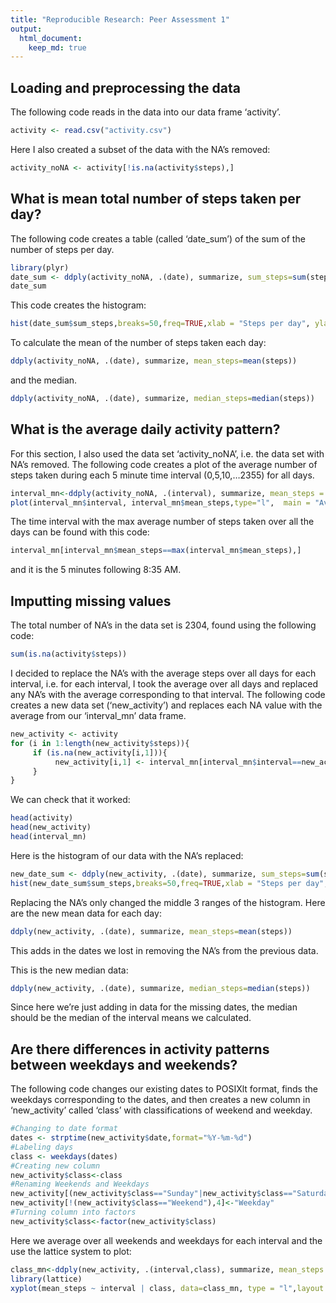 ```yaml
---
title: "Reproducible Research: Peer Assessment 1"
output: 
  html_document:
    keep_md: true
---
```



## Loading and preprocessing the data
The following code reads in the data into our data frame 'activity'.
```r
activity <- read.csv("activity.csv")
```

Here I also created a subset of the data with the NA's removed:
```r
activity_noNA <- activity[!is.na(activity$steps),]
```


## What is mean total number of steps taken per day?
The following code creates a table (called 'date_sum') of the sum of the number of steps per day.
```r
library(plyr)
date_sum <- ddply(activity_noNA, .(date), summarize, sum_steps=sum(steps))
date_sum
```
This code creates the histogram:
```r
hist(date_sum$sum_steps,breaks=50,freq=TRUE,xlab = "Steps per day", ylab = "Frequency", main = "Histogram of Steps Taken Per Day")
```

To calculate the mean of the number of steps taken each day:
```r
ddply(activity_noNA, .(date), summarize, mean_steps=mean(steps))

```
and the median.
```r
ddply(activity_noNA, .(date), summarize, median_steps=median(steps))
```


## What is the average daily activity pattern?
For this section, I also used the data set 'activity_noNA', i.e. the data set with NA's removed.  The following code creates a plot of the average number of steps taken during each 5 minute time interval (0,5,10,...2355) for all days.
```r
interval_mn<-ddply(activity_noNA, .(interval), summarize, mean_steps = mean(steps))
plot(interval_mn$interval, interval_mn$mean_steps,type="l",  main = "Average Number of Steps per Time Interval", xlab = "Time Interval",  ylab = "Average number of steps")
```

The time interval with the max average number of steps taken over all the days can be found with this code:
```r
interval_mn[interval_mn$mean_steps==max(interval_mn$mean_steps),]
```
and it is the 5 minutes following 8:35 AM.


## Imputting missing values
The total number of NA's in the data set is 2304, found using the following code:
```r
sum(is.na(activity$steps))
```

I decided to replace the NA's with the average steps over all days for each interval, i.e. for each interval, I took the average over all days and replaced any NA's with the average corresponding to that interval. The following code creates a new data set ('new\_activity') and replaces each NA value with the average from our 'interval\_mn' data frame.
```r
new_activity <- activity
for (i in 1:length(new_activity$steps)){
     if (is.na(new_activity[i,1])){
          new_activity[i,1] <- interval_mn[interval_mn$interval==new_activity[i,3],2]
     }
}
```
We can check that it worked:
```r
head(activity)
head(new_activity)
head(interval_mn)
```

Here is the histogram of our data with the NA's replaced:
```r
new_date_sum <- ddply(new_activity, .(date), summarize, sum_steps=sum(steps))
hist(new_date_sum$sum_steps,breaks=50,freq=TRUE,xlab = "Steps per day", ylab = "Frequency", main = "Histogram of Steps Taken Per Day (NA's replaced)")
```

Replacing the NA's only changed the middle 3 ranges of the histogram.
Here are the new mean data for each day:
```r
ddply(new_activity, .(date), summarize, mean_steps=mean(steps))

```
This adds in the dates we lost in removing the NA's from the previous data.

This is the new median data:
```r
ddply(new_activity, .(date), summarize, median_steps=median(steps))
```
Since here we're just adding in data for the missing dates, the median should be the median of the interval means we calculated.

## Are there differences in activity patterns between weekdays and weekends?

The following code changes our existing dates to POSIXlt format, finds the weekdays corresponding to the dates, and then creates a new column in 'new_activity' called 'class' with classifications of weekend and weekday.
```r
#Changing to date format
dates <- strptime(new_activity$date,format="%Y-%m-%d")
#Labeling days
class <- weekdays(dates)
#Creating new column
new_activity$class<-class
#Renaming Weekends and Weekdays
new_activity[(new_activity$class=="Sunday"|new_activity$class=="Saturday"),4]<-"Weekend"
new_activity[!(new_activity$class=="Weekend"),4]<-"Weekday"
#Turning column into factors
new_activity$class<-factor(new_activity$class)
```

Here we average over all weekends and weekdays for each interval and the use the lattice system to plot:
```r
class_mn<-ddply(new_activity, .(interval,class), summarize, mean_steps = mean(steps))
library(lattice)
xyplot(mean_steps ~ interval | class, data=class_mn, type = "l",layout = c(1,2), ylab= "Average Steps Taken", xlab = "Interval")
```